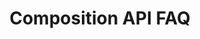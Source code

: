 ---
title: Composition API FAQ
description: Learn the frequently asked questions about the Composition API in Vue.js
---
